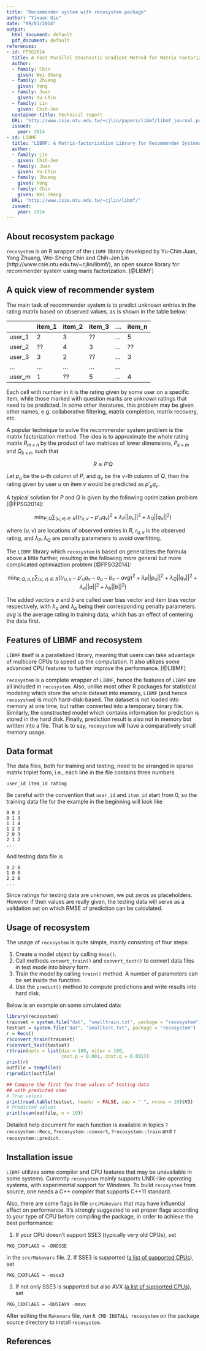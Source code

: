 ```yaml
---
title: "Recommender system with recosystem package"
author: "Yixuan Qiu"
date: "09/03/2014"
output:
  html_document: default
  pdf_document: default
references:
- id: FPSG2014
  title: A Fast Parallel Stochastic Gradient Method for Matrix Factorization in Shared Memory Systems
  author:
  - family: Chin
    given: Wei-Sheng
  - family: Zhuang
    given: Yong
  - family: Juan
    given: Yu-Chin
  - family: Lin
    given: Chih-Jen
  container-title: Technical report
  URL: 'http://www.csie.ntu.edu.tw/~cjlin/papers/libmf/libmf_journal.pdf'
  issued:
    year: 2014
- id: LIBMF
  title: "LIBMF: A Matrix-factorization Library for Recommender Systems"
  author:
  - family: Lin
    given: Chih-Jen
  - family: Juan
    given: Yu-Chin
  - family: Zhuang
    given: Yong
  - family: Chin
    given: Wei-Sheng
  URL: 'http://www.csie.ntu.edu.tw/~cjlin/libmf/'
  issued:
    year: 2014
---
```


<!--
%\VignetteEngine{knitr::rmarkdown}
%\VignetteIndexEntry{Recommender system with recosystem package}
-->

## About recosystem package

`recosystem` is an R wrapper of the `LIBMF` library developed by
Yu-Chin Juan, Yong Zhuang, Wei-Sheng Chin and Chih-Jen Lin
(http://www.csie.ntu.edu.tw/~cjlin/libmf/),
an open source library for recommender system using marix factorization.
[@LIBMF]

## A quick view of recommender system

The main task of recommender system is to predict unknown entries in the
rating matrix based on observed values, as is shown in the table below:

|        | item_1 | item_2 | item_3 | ... | item_n |
|--------|--------|--------|--------|-----|--------|
| user_1 | 2      | 3      | ??     | ... | 5      |
| user_2 | ??     | 4      | 3      | ... | ??     |
| user_3 | 3      | 2      | ??     | ... | 3      |
| ...    | ...    | ...    | ...    | ... |        |
| user_m | 1      | ??     | 5      | ... | 4      |

Each cell with number in it is the rating given by some user on a specific
item, while those marked with question marks are unknown ratings that need
to be predicted. In some other literatures, this problem may be given other
names, e.g. collaborative filtering, matrix completion, matrix recovery, etc.

A popular technique to solve the recommender system problem is the matrix
factorization method. The idea is to approximate the whole rating matrix
$R_{m\times n}$ by the product of two matrices of lower dimensions,
$P_{k\times m}$ and $Q_{k\times n}$, such that

$$R\approx P'Q$$

Let $p_u$ be the $u$-th column of $P$, and $q_v$ be the
$v$-th column of $Q$, then the rating given by user $u$ on item $v$
would be predicted as $p'_u q_v$.

A typical solution for $P$ and $Q$ is given by the following optimization
problem [@FPSG2014]:

$$\min_{P,Q} \sum_{(u,v)\in R} ((r_{u,v}-p'_u q_v)^2+\lambda_P ||p_u||^2+\lambda_Q ||q_v||^2)$$

where $(u,v)$ are locations of observed entries in $R$, $r_{u,v}$ is
the observed rating, and $\lambda_P,\lambda_Q$ are penalty parameters
to avoid overfitting.

The `LIBMF` library which `recosystem` is based on generalizes the formula
above a little further, resulting in the following more general but more
complicated optimiaztion problem [@FPSG2014]:

$$\min_{P,Q,a,b} \sum_{(u,v)\in R} ((r_{u,v}-p'_u q_v-a_u-b_v-avg)^2+\lambda_P ||p_u||^2+\lambda_Q ||q_v||^2+\lambda_a||a||^2+\lambda_b||b||^2)$$

The added vectors $a$ and $b$ are called user bias vector and item bias
vector respectively, with $\lambda_a$ and $\lambda_b$ being their
corresponding penalty parameters. $avg$ is the average rating in training
data, which has an effect of centering the data first.

## Features of LIBMF and recosystem

`LIBMF` itself is a parallelized library, meaning that users can take
advantage of multicore CPUs to speed up the computation. It also utilizes 
some advanced CPU features to further improve the performance. [@LIBMF]

`recosystem` is a complete wrapper of `LIBMF`, hence the features of `LIBMF`
are all included in `recosystem`. Also, unlike most other R packages for
statistical modeling which store the whole dataset into memory,
`LIBMF` (and hence `recosystem`) is much hard-disk-based. The dataset
is not loaded into memory at one time, but rather converted into a
temporary binary file. Similarly, the constructed model which contains
information for prediction is stored in the hard disk. Finally,
prediction result is also not in memory but written into a file.
That is to say, `recosystem` will have a comparatively small memory usage.

## Data format

The data files, both for training and testing, need to be arranged in
sparse matrix triplet form, i.e., each line in the file contains three
numbers

```
user_id item_id rating
```

Be careful with the convention that `user_id` and `item_id` start from 0,
so the training data file for the example in the beginning will look like

```
0 0 2
0 1 3
1 1 4
1 2 3
2 0 3
2 1 2
...
```

And testing data file is

```
0 2 0
1 0 0
2 2 0
...
```

Since ratings for testing data are unknown, we put zeros as placeholders.
However if their values are really given, the testing data will serve as
a validation set on which RMSE of prediction can be calculated.

## Usage of recosystem

The usage of `recosystem` is quite simple, mainly consisting of four steps:

1. Create a model object by calling `Reco()`.
2. Call methods `convert_train()` and `convert_test()` to convert data
files in text mode into binary form.
3. Train the model by calling `train()` method. A number of parameters
can be set inside the function.
4. Use the `predict()` method to compute predictions and write results
into hard disk.

Below is an example on some simulated data:

```r
library(recosystem)
trainset = system.file("dat", "smalltrain.txt", package = "recosystem")
testset = system.file("dat", "smalltest.txt", package = "recosystem")
r = Reco()
r$convert_train(trainset)
r$convert_test(testset)
r$train(opts = list(dim = 100, niter = 100,
                    cost.p = 0.001, cost.q = 0.001))
print(r)
outfile = tempfile()
r$predict(outfile)

## Compare the first few true values of testing data
## with predicted ones
# True values
print(read.table(testset, header = FALSE, sep = " ", nrows = 10)$V3)
# Predicted values
print(scan(outfile, n = 10))
```

Detailed help document for each function is available in topics
`?recosystem::Reco`, `?recosystem::convert`, `?recosystem::train`
and `?recosystem::predict`.

## Installation issue

`LIBMF` utilizes some compiler and CPU features that may be unavailable
in some systems. Currently `recosystem` mainly supports UNIX-like operating
systems, with experimental support for Windows. To build `recosystem` from source, one needs a C++
compiler that supports C++11 standard.

Also, there are some flags in file `src/Makevars` that may have influential
effect on performance. It's strongly suggested to set proper flags
according to your type of CPU before compiling the package, in order to
achieve the best performance:

1. If your CPU doesn't support SSE3 (typically very old CPUs), set
```
PKG_CXXFLAGS = -DNOSSE
```
in the `src/Makevars` file.
2. If SSE3 is supported
([a list of supported CPUs](http://en.wikipedia.org/wiki/SSE3)), set
```
PKG_CXXFLAGS = -msse3
```
3. If not only SSE3 is supported but also AVX
([a list of supported CPUs](http://en.wikipedia.org/wiki/Advanced_Vector_Extensions)), set
```
PKG_CXXFLAGS = -DUSEAVX -mavx
```

After editing the `Makevars` file, run `R CMD INSTALL recosystem` on
the package source directory to install `recosystem`.

## References
